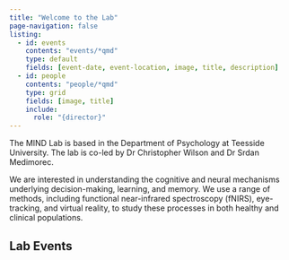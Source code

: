 ```yaml
---
title: "Welcome to the Lab"
page-navigation: false
listing:
  - id: events
    contents: "events/*qmd"
    type: default
    fields: [event-date, event-location, image, title, description]
  - id: people
    contents: "people/*qmd"
    type: grid
    fields: [image, title]
    include:
      role: "{director}"
---
```


The MIND Lab is based in the Department of Psychology at Teesside University. The lab is co-led by Dr Christopher Wilson and Dr Srdan Medimorec.

We are interested in understanding the cognitive and neural mechanisms underlying decision-making, learning, and memory. We use a range of methods, including functional near-infrared spectroscopy (fNIRS), eye-tracking, and virtual reality, to study these processes in both healthy and clinical populations.

::: {#people}
:::

## Lab Events

::: {#events}
:::


